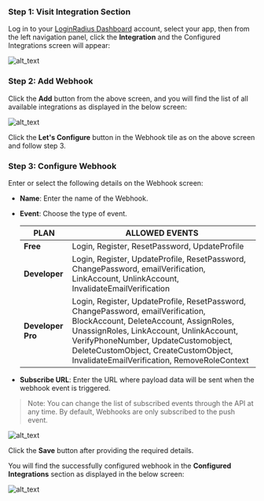### Step 1: Visit Integration Section

Log in to your <a href="https://dashboard.loginradius.com/dashboard" target="_blank">LoginRadius Dashboard</a> account, select your app, then from the left navigation panel, click the **Integration** and the Configured Integrations screen will appear:

![alt_text](../../assets/blog-common/configured-integration.png "image_tooltip")

### Step 2: Add Webhook

Click the **Add** button from the above screen, and you will find the list of all available integrations as displayed in the below screen:

![alt_text](./images/available-integration.png "image_tooltip")

Click the **Let's Configure** button in the Webhook tile as on the above screen and follow step 3.

### Step 3: Configure Webhook

Enter or select the following details on the Webhook screen:

- **Name**: Enter the name of the Webhook.
- **Event**: Choose the type of event.

  | PLAN              | ALLOWED EVENTS                                                                                                                                                                                                                                                                                       |
  | ----------------- | ---------------------------------------------------------------------------------------------------------------------------------------------------------------------------------------------------------------------------------------------------------------------------------------------------- |
  | **Free**          | Login, Register, ResetPassword, UpdateProfile
  | **Developer**     | Login, Register, UpdateProfile, ResetPassword, ChangePassword, emailVerification, LinkAccount, UnlinkAccount, InvalidateEmailVerification                                                                                                                                                            |
  | **Developer Pro** | Login, Register, UpdateProfile, ResetPassword, ChangePassword, emailVerification, BlockAccount, DeleteAccount, AssignRoles, UnassignRoles, LinkAccount, UnlinkAccount, VerifyPhoneNumber, UpdateCustomobject, DeleteCustomObject, CreateCustomObject, InvalidateEmailVerification, RemoveRoleContext |

- **Subscribe URL**: Enter the URL where payload data will be sent when the webhook event is triggered.

> Note: You can change the list of subscribed events through the API at any time. By default, Webhooks are only subscribed to the push event.

![alt_text](./images/add-webhook.png "image_tooltip")

Click the **Save** button after providing the required details.

You will find the successfully configured webhook in the **Configured Integrations** section as displayed in the below screen:

![alt_text](./images/configured-webhook.png "image_tooltip")

